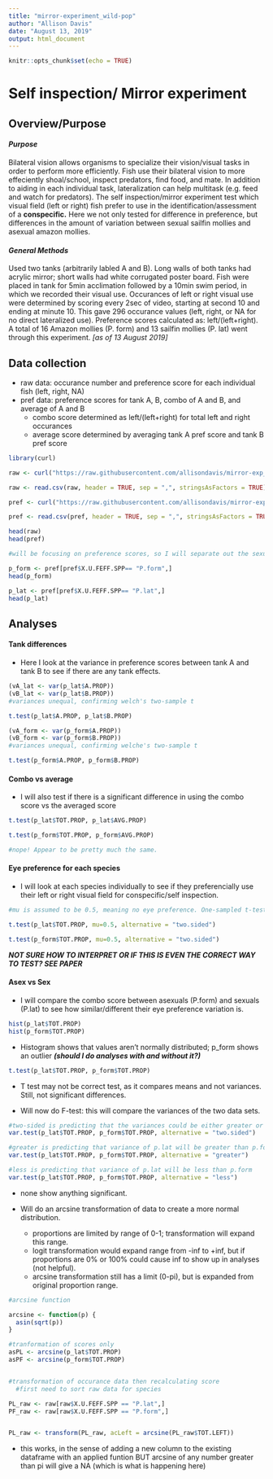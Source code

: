 ```yaml
---
title: "mirror-experiment_wild-pop"
author: "Allison Davis"
date: "August 13, 2019"
output: html_document
---
```


```r
knitr::opts_chunk$set(echo = TRUE)
```

# Self inspection/ Mirror experiment

## Overview/Purpose
#### *Purpose*
  Bilateral vision allows organisms to specialize their vision/visual tasks in order to perform more efficiently. Fish use their bilateral vision to more effeciently shoal/school, inspect predators, find food, and mate. In addition to aiding in each individual task, lateralization can help multitask (e.g. feed and watch for predators). 
  The self inspection/mirror experiment test which visual field (left or right) fish prefer to use in the identification/assessment of a **conspecific.** Here we not only tested for difference in preference, but differences in the amount of variation between sexual sailfin mollies and asexual amazon mollies.

#### *General Methods*
  Used two tanks (arbitrarily labled A and B). Long walls of both tanks had acrylic mirror; short walls had white corrugated poster board. Fish were placed in tank for 5min acclimation followed by a 10min swim period, in which we recorded their visual use. 
  Occurances of left or right visual use were determined by scoring every 2sec of video, starting at second 10 and ending at minute 10. This gave 296 occurance values (left, right, or NA for no direct lateralized use). Preference scores calculated as: left/(left+right). 
  A total of 16 Amazon mollies (P. form) and 13 sailfin mollies (P. lat) went through this experiment. *[as of 13 August 2019]*

## Data collection

  * raw data: occurance number and preference score for each individual fish (left, right, NA)
  * pref data: preference scores for tank A, B, combo of A and B, and average of A and B
      - combo score determined as left/(left+right) for total left and right occurances
      - average score determined by averaging tank A pref score and tank B pref score

```r
library(curl)

raw <- curl("https://raw.githubusercontent.com/allisondavis/mirror-exp_wild-pop/master/adavis_mirror-exp_wild-pop_raw.csv")

raw <- read.csv(raw, header = TRUE, sep = ",", stringsAsFactors = TRUE)

pref <- curl("https://raw.githubusercontent.com/allisondavis/mirror-exp_wild-pop/master/adavis_mirror-exp_wild-pop_pref-scores.csv")

pref <- read.csv(pref, header = TRUE, sep = ",", stringsAsFactors = TRUE)

head(raw)
head(pref)

#will be focusing on preference scores, so I will separate out the sexual vs asexual only in pref

p_form <- pref[pref$X.U.FEFF.SPP== "P.form",]
head(p_form)

p_lat <- pref[pref$X.U.FEFF.SPP== "P.lat",]
head(p_lat)


```

## Analyses

#### Tank differences

  * Here I look at the variance in preference scores between tank A and tank B to see if there are any tank effects. 
  
```r
(vA_lat <- var(p_lat$A.PROP))
(vB_lat <- var(p_lat$B.PROP))
#variances unequal, confirming welch's two-sample t

t.test(p_lat$A.PROP, p_lat$B.PROP)

(vA_form <- var(p_form$A.PROP))
(vB_form <- var(p_form$B.PROP))
#variances unequal, confirming welche's two-sample t

t.test(p_form$A.PROP, p_form$B.PROP)
```

#### Combo vs average
  * I will also test if there is a significant difference in using the combo score vs the averaged score

```r

t.test(p_lat$TOT.PROP, p_lat$AVG.PROP)

t.test(p_form$TOT.PROP, p_form$AVG.PROP)

#nope! Appear to be pretty much the same. 

```

#### Eye preference for each species
  * I will look at each species individually to see if they preferencially use their left or right visual field for conspecific/self inspection.

```r
#mu is assumed to be 0.5, meaning no eye preference. One-sampled t-test will determine significant deviation from this mean.

t.test(p_lat$TOT.PROP, mu=0.5, alternative = "two.sided")

t.test(p_form$TOT.PROP, mu=0.5, alternative = "two.sided")

```
***NOT SURE HOW TO INTERPRET OR IF THIS IS EVEN THE CORRECT WAY TO TEST? SEE PAPER***

#### Asex vs Sex
  * I will compare the combo score between asexuals (P.form) and sexuals (P.lat) to see how similar/different their eye preference variation is. 

```r

hist(p_lat$TOT.PROP)
hist(p_form$TOT.PROP)
```
   
   - Histogram shows that values aren't normally distributed; p_form shows an outlier ***(should I do analyses with and without it?)***

```r

t.test(p_lat$TOT.PROP, p_form$TOT.PROP)
```
  
   - T test may not be correct test, as it compares means and not variances. Still, not significant differences. 

   - Will now do F-test: this will compare the variances of the two data sets.

```r
#two-sided is predicting that the variances could be either greater or less
var.test(p_lat$TOT.PROP, p_form$TOT.PROP, alternative = "two.sided")

#greater is predicting that variance of p.lat will be greater than p.form
var.test(p_lat$TOT.PROP, p_form$TOT.PROP, alternative = "greater")

#less is predicting that variance of p.lat will be less than p.form
var.test(p_lat$TOT.PROP, p_form$TOT.PROP, alternative = "less")

```
   
   - none show anything significant. 
    
  * Will do an arcsine transformation of data to create a more normal distribution.
    - proportions are limited by range of 0-1; transformation will expand this range. 
    - logit transformation would expand range from -inf to +inf, but if proportions are 0% or 100% could cause inf to show up in analyses (not helpful).
    - arcsine transformation still has a limit (0-pi), but is expanded from original proportion range.

```r
#arcsine function

arcsine <- function(p) {
  asin(sqrt(p))
}

#tranformation of scores only
asPL <- arcsine(p_lat$TOT.PROP)
asPF <- arcsine(p_form$TOT.PROP)


#transformation of occurance data then recalculating score
  #first need to sort raw data for species

PL_raw <- raw[raw$X.U.FEFF.SPP == "P.lat",]
PF_raw <- raw[raw$X.U.FEFF.SPP == "P.form",]


PL_raw <- transform(PL_raw, acLeft = arcsine(PL_raw$TOT.LEFT))

```
  
   - this works, in the sense of adding a new column to the existing dataframe with an applied funtion BUT arcsine of any number greater than pi will give a NA (which is what is happening here)